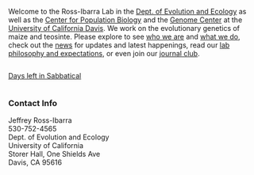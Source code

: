 

<script>
  (function(i,s,o,g,r,a,m){i['GoogleAnalyticsObject']=r;i[r]=i[r]||function(){
  (i[r].q=i[r].q||[]).push(arguments)},i[r].l=1*new Date();a=s.createElement(o),
  m=s.getElementsByTagName(o)[0];a.async=1;a.src=g;m.parentNode.insertBefore(a,m)
  })(window,document,'script','https://www.google-analytics.com/analytics.js','ga');

  ga('create', 'UA-5300959-3', 'auto');
  ga('send', 'pageview');

</script>

<script type="text/javascript">
  var imageURLs = [
       "images/lab2023.jpg"
     , "images/cornkey3.png"
     , "images/heart.png"
  ];
  function getImageTag() {
    var img = '<img src=\"';
    var randomIndex = Math.floor(Math.random() * imageURLs.length);
    img += imageURLs[randomIndex];
    img += '\" alt=\"Some alt text\"/ width=400px>';
    return img;
  }
</script>

<style>
  .col2 {
    columns: 2 200px;         /* number of columns and width in pixels*/
    -webkit-column: 2 200px; /* chrome, safari */
    -moz-columns: 2 200px;    /* firefox */
  }
  .col3 {
    columns: 3 100px;
    -webkit-columns: 3 100px;
    -moz-columns: 3 100px;
  }
</style>

<style>
.forceBreak { -webkit-column-break-after: always; break-after: column; }
</style>

Welcome to the Ross-Ibarra Lab in the [Dept. of Evolution and Ecology](http://eve.ucdavis.edu) as well as the [Center for Population Biology](http://eve.ucdavis.edu) and the [Genome Center](http://eve.ucdavis.edu) at the [University of California Davis](http://www.ucdavis.edu). We work on the evolutionary genetics of maize and teosinte. Please explore to see [who we are](people.html) and [what we do](research.html), check out the [news](news.html) for updates and latest happenings, read our [lab philosophy and expectations](expectations.html), or even join our [journal club](rehab.html).  

<style>
  .wrapper {
    display: flex;
  }
</style>

<div class="wrapper">

<script type="text/javascript">
  document.write(getImageTag());
</script>

<script src="https://cdn.logwork.com/widget/countdown.js"></script>
<a href="https://logwork.com/countdown-zh9g" class="countdown-timer" data-timezone="America/Los_Angeles" data-date="2024-10-01 08:00">Days left in Sabbatical</a>
</div>

### Contact Info  
Jeffrey Ross-Ibarra  
530-752-4565  
Dept. of Evolution and Ecology  
University of California  
Storer Hall, One Shields Ave  
Davis, CA 95616
</p>


<br>


<br><br>


